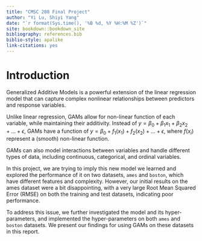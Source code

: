 ```yaml
--- 
title: "CMSC 208 Final Project"
author: "Yi Lu, Shiyi Yang"
date: "`r format(Sys.time(), '%B %d, %Y %H:%M %Z')`"
site: bookdown::bookdown_site
bibliography: references.bib
biblio-style: apalike
link-citations: yes
---
```


# Introduction

Generalized Additive Models is a powerful extension of the linear regression model that can capture complex nonlinear relationships between predictors and response variables. 

Unlike linear regression, GAMs allow for non-linear function of each variable, while maintaining their additivity. Instead of $y = \beta_0 + \beta_1x_1 + \beta_2x_2+...+\epsilon$, GAMs have a function of $y = \beta_0 + f_1(x_1) + f_2(x_2) + ... +\epsilon$, where $f(x_i)$ represent a (smooth) non-linear function. 

GAMs can also model interactions between variables and handle different types of data, including continuous, categorical, and ordinal variables.

In this project, we are trying to imply this new model we learned and explored the performance of it on two datasets, `ames` and `boston`, which have different features and complexity. 
However, our initial results on the ames dataset were a bit disappointing, with a very large Root Mean Squared Error (RMSE) on both the training and test datasets, indicating poor performance.

To address this issue, we further investigated the model and its hyper-parameters, and implemented the hyper-parameters on both `ames` and `boston` datasets.
We present our findings for using GAMs on these datasets in this report.




